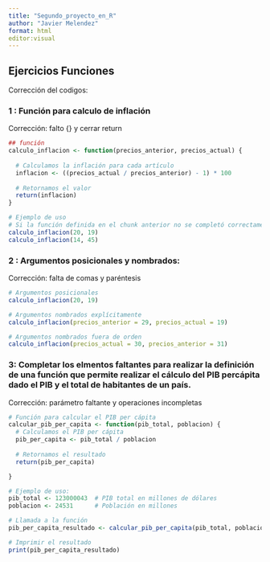 ---
title: "Segundo_proyecto_en_R"
author: "Javier Melendez"
format: html
editor:visual
---

## Ejercicios Funciones

Corrección del codigos:

### 1 : Función para calculo de inflación

Corrección: falto {} y cerrar return

```{r}
## función 
calculo_inflacion <- function(precios_anterior, precios_actual) {
  
  # Calculamos la inflación para cada artículo
  inflacion <- ((precios_actual / precios_anterior) - 1) * 100
  
  # Retornamos el valor
  return(inflacion)
}


```

```{r}
# Ejemplo de uso
# Si la función definida en el chunk anterior no se completó correctamente no se podrá ejecutar ninguno de los chunks siguientes
calculo_inflacion(20, 19) 
calculo_inflacion(14, 45)
```

### 2 : Argumentos posicionales y nombrados:

Corrección: falta de comas y paréntesis

```{r}
# Argumentos posicionales
calculo_inflacion(20, 19)  

# Argumentos nombrados explícitamente
calculo_inflacion(precios_anterior = 29, precios_actual = 19)

# Argumentos nombrados fuera de orden
calculo_inflacion(precios_actual = 30, precios_anterior = 31)
```

### 3: Completar los elmentos faltantes para realizar la definición de una función que permite realizar el cálculo del PIB percápita dado el PIB y el total de habitantes de un país.

Corrección: parámetro faltante y operaciones incompletas

```{r}
# Función para calcular el PIB per cápita
calcular_pib_per_capita <- function(pib_total, poblacion) {
  # Calculamos el PIB per cápita
  pib_per_capita <- pib_total / poblacion
  
  # Retornamos el resultado
  return(pib_per_capita)

}
```

```{r}
# Ejemplo de uso:
pib_total <- 123000043  # PIB total en millones de dólares
poblacion <- 24531      # Población en millones

# Llamada a la función
pib_per_capita_resultado <- calcular_pib_per_capita(pib_total, poblacion)

# Imprimir el resultado
print(pib_per_capita_resultado)  
```
